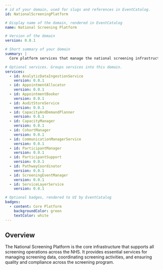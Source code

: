 ```yaml
---
# id of your domain, used for slugs and references in EventCatalog.
id: NationalScreeningPlatform

# Display name of the domain, rendered in EventCatalog
name: National Screening Platform

# Version of the domain
version: 0.0.1

# Short summary of your domain
summary: |
  Core platform services that manage the national screening infrastructure and operations, providing essential services for managing screening data, coordinating screening activities, and ensuring quality and compliance across the screening program.

# Optional services. Groups services into this domain.
services:
  - id: AnalyticDataIngestionService
    version: 0.0.1
  - id: AppointmentAllocator
    version: 0.0.1
  - id: AppointmentBooker
    version: 0.0.1
  - id: AuditStoreService
    version: 0.0.1
  - id: CapacityAndDemandPlanner
    version: 0.0.1
  - id: CapacityManager
    version: 0.0.1
  - id: CohortManager
    version: 0.0.1
  - id: CommunicationManagerService
    version: 0.0.1
  - id: ParticipantManager
    version: 0.0.1
  - id: ParticipantSupport
    version: 0.0.1
  - id: PathwayCoordinator
    version: 0.0.1
  - id: ScreeningEventManager
    version: 0.0.1
  - id: ServiceLayerService
    version: 0.0.1

# Optional badges, rendered to UI by EventCatalog
badges:
  - content: Core Platform
    backgroundColor: green
    textColor: white
---
```


## Overview

The National Screening Platform is the core infrastructure that supports all screening operations across the NHS. It provides essential services for managing screening data, coordinating screening activities, and ensuring quality and compliance across the screening program.

<NodeGraph />
